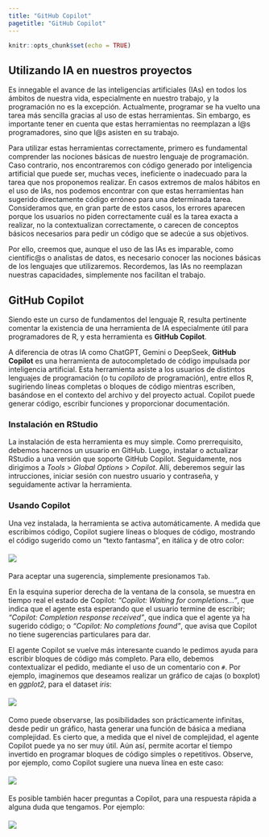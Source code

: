 ```yaml
---
title: "GitHub Copilot"
pagetitle: "GitHub Copilot"
---
```


```r
knitr::opts_chunk$set(echo = TRUE)
```

## Utilizando IA en nuestros proyectos

Es innegable el avance de las inteligencias artificiales (IAs) en todos los ámbitos de nuestra vida, especialmente en nuestro trabajo, y la programación no es la excepción. Actualmente, programar se ha vuelto una tarea más sencilla gracias al uso de estas herramientas. Sin embargo, es importante tener en cuenta que estas herramientas no reemplazan a l@s programadores, sino que l@s asisten en su trabajo. 

Para utilizar estas herramientas correctamente, primero es fundamental comprender las nociones básicas de nuestro lenguaje de programación. Caso contrario, nos encontraremos con código generado por inteligencia artificial que puede ser, muchas veces, ineficiente o inadecuado para la tarea que nos proponemos realizar. En casos extremos de malos hábitos en el uso de IAs, nos podemos encontrar con que estas herramientas han sugerido directamente código erróneo para una determinada tarea. Consideramos que, en gran parte de estos casos, los errores aparecen porque los usuarios no piden correctamente cuál es la tarea exacta a realizar, no la contextualizan correctamente, o carecen de conceptos básicos necesarios para pedir un código que se adecúe a sus objetivos. 

Por ello, creemos que, aunque el uso de las IAs es imparable, como científic@s o analistas de datos, es necesario conocer las nociones básicas de los lenguajes que utilizaremos. Recordemos, las IAs no reemplazan nuestras capacidades, simplemente nos facilitan el trabajo.

## GitHub Copilot

Siendo este un curso de fundamentos del lenguaje R, resulta pertinente comentar la existencia de una herramienta de IA especialmente útil para programadores de R, y esta herramienta es **GitHub Copilot**.

A diferencia de otras IA como ChatGPT, Gemini o DeepSeek, **GitHub Copilot** es una herramienta de autocompletado de código impulsada por inteligencia artificial. Esta herramienta asiste a los usuarios de distintos lenguajes de programación (o tu *copiloto* de programación), entre ellos R, sugiriendo líneas completas o bloques de código mientras escriben, basándose en el contexto del archivo y del proyecto actual. Copilot puede generar código, escribir funciones y proporcionar documentación.

### Instalación en RStudio

La instalación de esta herramienta es muy simple. Como prerrequisito, debemos hacernos un usuario en GitHub. Luego, instalar o actualizar RStudio a una versión que soporte GitHub Copilot. Seguidamente, nos dirigimos a *Tools* > *Global Options* > *Copilot*. Allí, deberemos seguir las intrucciones, iniciar sesión con nuestro usuario y contraseña, y seguidamente activar la herramienta.

### Usando Copilot

Una vez instalada, la herramienta se activa automáticamente. A medida que escribimos código, Copilot sugiere líneas o bloques de código, mostrando el código sugerido como un "texto fantasma", en itálica y de otro color:

<img src="pics/copilot_example1.png" style="padding: 5px 0 5px 0;max-width:100%;height:auto;vertical-align:middle;border-style: none;"/>

Para aceptar una sugerencia, simplemente presionamos `Tab`.

En la esquina superior derecha de la ventana de la consola, se muestra en tiempo real el estado de Copilot: *"Copilot: Waiting for completions..."*, que indica que el agente esta esperando que el usuario termine de escribir; *"Copilot: Completion response received"*, que indica que el agente ya ha sugerido código; o *"Copilot: No completions found"*, que avisa que Copilot no tiene sugerencias particulares para dar.

El agente Copilot se vuelve más interesante cuando le pedimos ayuda para escribir bloques de código más completo. Para ello, debemos contextualizar el pedido, mediante el uso de un comentario con `#`. Por ejemplo, imaginemos que deseamos realizar un gráfico de cajas (o boxplot) en *ggplot2*, para el dataset *iris*:

<img src="pics/copilot_example2.png" style="padding: 5px 0 5px 0;max-width:100%;height:auto;vertical-align:middle;border-style: none;"/>

Como puede observarse, las posibilidades son prácticamente infinitas, desde pedir un gráfico, hasta generar una función de básica a mediana complejidad. Es cierto que, a medida que el nivel de complejidad, el agente Copilot puede ya no ser muy útil. Aún así, permite acortar el tiempo invertido en programar bloques de código simples o repetitivos. Observe, por ejemplo, como Copilot sugiere una nueva línea en este caso:

<img src="pics/copilot_example3.png" style="padding: 5px 0 5px 0;max-width:100%;height:auto;vertical-align:middle;border-style: none;"/>

Es posible también hacer preguntas a Copilot, para una respuesta rápida a alguna duda que tengamos. Por ejemplo:

<img src="pics/copilot_example4.png" style="padding: 5px 0 5px 0;max-width:100%;height:auto;vertical-align:middle;border-style: none;"/>
